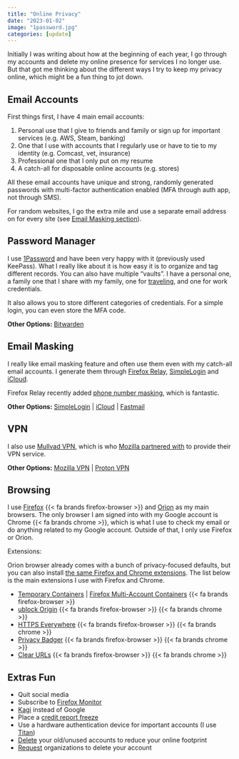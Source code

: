 ```yaml
---
title: "Online Privacy"
date: "2023-01-02"
image: "1password.jpg"
categories: [update]
---
```


Initially I was writing about how at the beginning of each year, I go through my accounts and delete my online presence for services I no longer use. But that got me thinking about the different ways I try to keep my privacy online, which might be a fun thing to jot down.

## Email Accounts

First things first, I have 4 main email accounts:

1. Personal use that I give to friends and family or sign up for important services (e.g. AWS, Steam, banking)
2. One that I use with accounts that I regularly use or have to tie to my identity (e.g. Comcast, vet, insurance)
3. Professional one that I only put on my resume
4. A catch-all for disposable online accounts (e.g. stores)

All these email accounts have unique and strong, randomly generated passwords with multi-factor authentication enabled (MFA through auth app, not through SMS).

For random websites, I go the extra mile and use a separate email address on for every site (see [Email Masking section](#email-masking)).

## Password Manager

I use [1Password](https://1password.com) and have been very happy with it (previously used KeePass). What I really like about it is how easy it is to organize and tag different records. You can also have multiple "vaults". I have a personal one, a family one that I share with my family, one for [traveling](https://support.1password.com/travel-mode/), and one for work credentials.

It also allows you to store different categories of credentials. For a simple login, you can even store the MFA code.

**Other Options:** [Bitwarden](https://bitwarden.com/pricing/)

## Email Masking

I really like email masking feature and often use them even with my catch-all email accounts. I generate them through [Firefox Relay](https://relay.firefox.com), [SimpleLogin](https://simplelogin.io) and [iCloud](https://support.apple.com/en-us/HT210425).

Firefox Relay recently added [phone number masking](https://blog.mozilla.org/en/privacy-security/hide-your-phone-number-with-firefox-relay/), which is fantastic.

**Other Options:** [SimpleLogin](https://simplelogin.io) | [iCloud](https://support.apple.com/en-us/HT210425) | [Fastmail](https://1password.com/fastmail/)

## VPN

I also use [Mullvad VPN](https://mullvad.net), which is who [Mozilla partnered with](https://mullvad.net/en/blog/2019/12/3/mullvad-partnerships-page-has-been-updated-mozilla/) to provide their VPN service.

**Other Options:** [Mozilla VPN](https://vpn.mozilla.org/) | [Proton VPN](https://protonvpn.com)

## Browsing

I use [Firefox](https://www.mozilla.org/en-US/firefox/) {{< fa brands firefox-browser >}} and [Orion](https://browser.kagi.com) as my main browsers. The only browser I am signed into with my Google account is Chrome {{< fa brands chrome >}}, which is what I use to check my email or do anything related to my Google account. Outside of that, I only use Firefox or Orion.

Extensions:

Orion browser already comes with a bunch of privacy-focused defaults, but you can also install [the same Firefox and Chrome extensions](https://browser.kagi.com/faq.html#extensions). The list below is the main extensions I use with Firefox and Chrome.

- [Temporary Containers](https://addons.mozilla.org/en-US/firefox/addon/temporary-containers/) | [Firefox Multi-Account Containers](https://addons.mozilla.org/en-US/firefox/addon/multi-account-containers/) {{< fa brands firefox-browser >}}
- [ublock Origin](https://addons.mozilla.org/en-US/firefox/addon/ublock-origin/) {{< fa brands firefox-browser >}} {{< fa brands chrome >}}
- [HTTPS Everywhere](https://addons.mozilla.org/en-US/firefox/addon/https-everywhere/) {{< fa brands firefox-browser >}} {{< fa brands chrome >}}
- [Privacy Badger](https://addons.mozilla.org/en-US/firefox/addon/privacy-badger17/) {{< fa brands firefox-browser >}} {{< fa brands chrome >}}
- [Clear URLs](https://addons.mozilla.org/en-US/firefox/addon/clearurls/) {{< fa brands firefox-browser >}} {{< fa brands chrome >}}

## Extras Fun

- Quit social media
- Subscribe to [Firefox Monitor](https://monitor.firefox.com)
- [Kagi](https://kagi.com) instead of Google
- Place a [credit report freeze](https://consumer.ftc.gov/articles/what-know-about-credit-freezes-fraud-alerts#freeze)
- Use a hardware authentication device for important accounts (I use [Titan](https://cloud.google.com/titan-security-key))
- [Delete](https://justdeleteme.xyz) your old/unused accounts to reduce your online footprint
- [Request](https://yourdigitalrights.org) organizations to delete your account